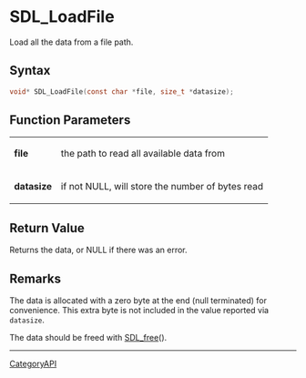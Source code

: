 = SDL_LoadFile =

Load all the data from a file path.

== Syntax ==

<syntaxhighlight lang='c'>
void* SDL_LoadFile(const char *file, size_t *datasize);
</syntaxhighlight>

== Function Parameters ==

{|
|'''file'''
|the path to read all available data from
|-
|'''datasize'''
|if not NULL, will store the number of bytes read
|}

== Return Value ==

Returns the data, or NULL if there was an error.

== Remarks ==

The data is allocated with a zero byte at the end (null terminated) for
convenience. This extra byte is not included in the value reported via
<code>datasize</code>.

The data should be freed with [[SDL_free]]().

----
[[CategoryAPI]]


